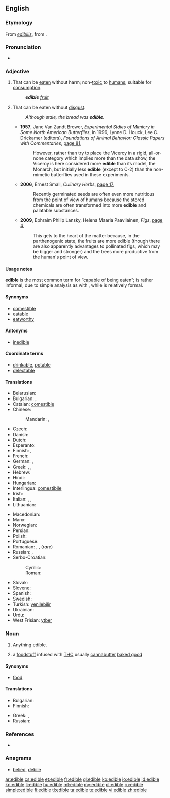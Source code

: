 ==English==

===Etymology===
From {{etyl|LL.}} ''[[edibilis]]'', from {{etyl|la}} {{term|edere|sc=polytonic||to eat|lang=la}}.

===Pronunciation===
* {{a|UK}} {{IPA|/ˈɛd.ɪ.bəl/}} {{X-SAMPA|/"Ed.I.b@l/}}

===Adjective===
{{en-adj}}

# That can be [[eat]]en without harm; non-[[toxic]] to [[human]]s; suitable for [[consumption]].
#: '''''edible''' [[fruit]]''
# That can be eaten without [[disgust]].
#: ''Although stale, the bread was '''edible'''.''
#* '''1957''', Jane Van Zandt Brower, ''Experimental Stdies of Mimicry in Some North American Butterflies'', in 1996, Lynne D. Houck, Lee C. Drickamer (editors), ''Foundations of Animal Behavior: Classic Papers with Commentaries'', [http://books.google.com/books?id=WVzardat66YC&pg=PA371&dq=%22more+edible%22+-intitle:muntu&hl=en&ei=t-0PTvOJD46KmQWhr9nPDg&sa=X&oi=book_result&ct=result&resnum=2&ved=0CC0Q6AEwATgK#v=onepage&q=%22more%20edible%22%20-intitle%3Amuntu&f=false page 81],
#*: However, rather than try to place the Viceroy in a rigid, all-or-none category which implies more than the data show, the Viceroy is here considered more '''edible''' than its model, the Monarch, but initially less '''edible''' (except to C-2) than the non-mimetic butterflies used in these experiments.
#* '''2006''', Ernest Small, ''Culinary Herbs'', [http://books.google.com/books?id=UL9lpNrx0kwC&pg=PA17&dq=%22more+edible%22+-intitle:muntu&hl=en&ei=6OkPTo2XIOnzmAXHxZyrDg&sa=X&oi=book_result&ct=result&resnum=5&ved=0CDsQ6AEwBA#v=onepage&q=%22more%20edible%22%20-intitle%3Amuntu&f=false page 17],
#*: Recently germinated seeds are often even more nutritious from the point of view of humans because the stored chemicals are often transformed into more '''edible''' and palatable substances.
#* '''2009''', Ephraim Philip Lansky, Helena Maaria Paavilainen, ''Figs'', [http://books.google.com/books?id=XM6oph0HaFwC&pg=PA4&dq=%22more+edible%22+-intitle:muntu&hl=en&ei=6OkPTo2XIOnzmAXHxZyrDg&sa=X&oi=book_result&ct=result&resnum=10&ved=0CFIQ6AEwCQ#v=onepage&q=%22more%20edible%22%20-intitle%3Amuntu&f=false page 4],
#*: This gets to the heart of the matter because, in the parthenogenic state, the fruits are more edible (though there are also apparently advantages to pollinated figs, which may be bigger and stronger) and the trees more productive from the human's point of view.

====Usage notes====
'''edible''' is the most common term for “capable of being eaten”; {{term|eatable|lang=en}} is rather informal, due to simple analysis as {{term|eat|lang=en}} with {{term|-able|lang=en}}, while {{term|comestible|lang=en}} is relatively formal.

====Synonyms====
* [[comestible]]
* [[eatable]]
* [[eatworthy]]

====Antonyms====
* [[inedible]]

====Coordinate terms====
* [[drinkable]], [[potable]]
* [[delectable]] <!-- literally, able to delight; here meaning not just able to eat, but good to eat -->

====Translations====
{{trans-top|that can be eaten without harm; suitable for consumption}}
* Belarusian: {{t|be|ядомы|tr=jadómy|sc=Cyrl}}
* Bulgarian: {{t|bg|ядлив|tr=jadliv|sc=Cyrl}}, {{t|bg|годен за ядене|tr=goden za jadene|sc=Cyrl}}
* Catalan: [[comestible]]
* Chinese:
*: Mandarin: {{t|zh|食用|tr=kě shíyòng de|alt=可食用的|sc=Hani}}, {{t|zh|可以吃|tr=kěyǐ chī de|alt=可以吃的|sc=Hani}}
* Czech: {{t|cs|jedlý|m}}
* Danish: {{t|da|spiselig}}
* Dutch: {{t+|nl|eetbaar}}
* Esperanto: {{t|eo|manĝebla |xs=Esperanto}}
* Finnish: {{t+|fi|syötävä}}, {{t-|fi|syömäkelpoinen}}
* French: {{t+|fr|comestible}}
* German: {{t|de|essbar}}, {{qualifier|old spelling}} {{t|de|eßbar}}
* Greek: {{t|el|βρώσιμος|m|tr=vrósimos}}, {{t|el|φαγώσιμος|m|tr=fagósimos}}, {{t|el|εδώδιμος|m|tr=edódimos}}
* Hebrew: {{t|he|אכיל|tr=achil|sc=Hebr}}
* Hindi: {{t-|hi|खाद्य|tr=khādya|xs=Hindi}}
* Hungarian: {{t+|hu|ehető}}
* Interlingua: [[comestibile]]
* Irish: {{t|ga|inite}}
* Italian: {{t+|it|commestibile}},  {{t+|it|edibile}},  {{t+|it|edule}}
* Lithuanian: {{t-|lt|valgomas|xs=Lithuanian}}
{{trans-mid}}
* Macedonian: {{t|mk|јадлив|m|tr=jádliv}}
* Manx: {{t|gv|yn-ee}}
* Norwegian: {{t|no|spiselig}}
* Persian: {{t|fa|خوراکی|tr=xorâki|sc=fa-Arab}}
* Polish: {{t+|pl|jadalny|m}}
* Portuguese: {{t+|pt|comestível}}
* Romanian: {{t|ro|comestibil|m|n}}, {{t|ro|comestibilă|f}}, {{t|ro|mâncabil |m|n}} (''rare'')
* Russian: {{t|ru|съедобный|tr=sʺjedóbnyj}}, {{t|ru|годный в пищу|tr=gódnyj v píšču|sc=Cyrl}}
* Serbo-Croatian:
*: Cyrillic: {{t|sh|јестив|sc=Cyrl}}
*: Roman: {{t|sh|jestiv}}
* Slovak: {{t|sk|jedlý}}
* Slovene: {{t|sl|užiten}}
* Spanish: {{t-|es|comestible}}
* Swedish: {{t+|sv|ätbar}}
* Turkish: [[yenilebilir]]
* Ukrainian: {{t|uk|їстівний|tr=jistívnyj|sc=Cyrl}}
* Urdu: {{t-|ur|کھادیہ|tr=khādya|xs=Urdu}}
* West Frisian: [[ytber]]
{{trans-bottom}}

===Noun===
{{en-noun}}

# Anything edible.
# {{context|marijuana}} a [[foodstuff]] infused with [[THC]] usually [[cannabutter]] [[baked good]]

====Synonyms====
* [[food]]

====Translations====
{{trans-top|anything edible}}
* Bulgarian: {{t+|bg|храна|f}}
* Finnish: {{t+|fi|syötävä}}
{{trans-mid}}
* Greek: {{t|el|φαγώσιμα|n|p|tr=fagósima|sc=Grek}}, {{t|el|εδώδιμα|n|p|tr=edódima|sc=Grek}}
* Russian: {{t|ru|съестное|n|tr=sjestnóje|sc=Cyrl}}
{{trans-bottom}}

===References===
* {{R:Online Etymology Dictionary}}

===Anagrams===
* [[belied#English|belied]], [[debile#English|debile]]

[[ar:edible]]
[[cs:edible]]
[[et:edible]]
[[fr:edible]]
[[gl:edible]]
[[ko:edible]]
[[io:edible]]
[[id:edible]]
[[kn:edible]]
[[li:edible]]
[[hu:edible]]
[[ml:edible]]
[[my:edible]]
[[pl:edible]]
[[ru:edible]]
[[simple:edible]]
[[fi:edible]]
[[tl:edible]]
[[ta:edible]]
[[te:edible]]
[[vi:edible]]
[[zh:edible]]